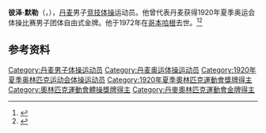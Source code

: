{{NoteTA|G1=Sports}}
'''彼泽·默勒'''（{{lang-da|Peder Møller}}，{{bd|1891年|8月7日|1972年|12月16日}}），[[丹麦|丹麦]]男子[[竞技体操|竞技体操]]运动员。他曾代表丹麦获得1920年夏季奥运会体操比赛男子团体自由式金牌。他于1972年在[[哥本哈根|哥本哈根]]去世。<ref>{{Cite web|title=Peder MOLLER|url=https://www.olympic.org/peder-moller|accessdate=2021-03-30|work=International Olympic Committee|archive-date=2018-11-14|archive-url=https://web.archive.org/web/20181114141908/https://www.olympic.org/peder-moller|dead-url=no}}</ref><ref>{{cite web|url=https://www.olympedia.org/athletes/29679|title=Peder Møller|work=Olympedia|accessdate=2021-03-30|archive-date=2021-07-03|archive-url=https://web.archive.org/web/20210703033229/https://www.olympedia.org/athletes/29679|dead-url=no}}</ref>

== 参考资料 ==
{{reflist}}

{{Authority control}}
{{DEFAULTSORT:Møller, Peder}}
[[Category:丹麦男子体操运动员|Category:丹麦男子体操运动员]]
[[Category:丹麦奥运体操运动员|Category:丹麦奥运体操运动员]]
[[Category:1920年夏季奥林匹克运动会体操运动员|Category:1920年夏季奥林匹克运动会体操运动员]]
[[Category:1920年夏季奧林匹克運動會獎牌得主|Category:1920年夏季奧林匹克運動會獎牌得主]]
[[Category:奧林匹克運動會體操獎牌得主|Category:奧林匹克運動會體操獎牌得主]]
[[Category:丹麥奧林匹克運動會金牌得主|Category:丹麥奧林匹克運動會金牌得主]]